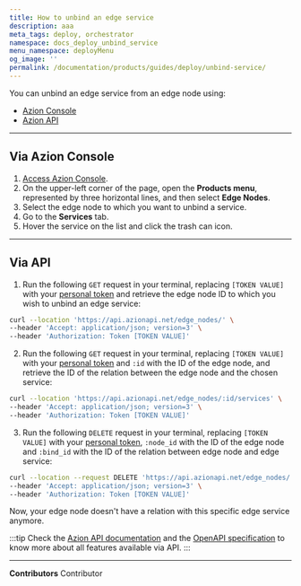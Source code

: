 ```yaml
---
title: How to unbind an edge service
description: aaa
meta_tags: deploy, orchestrator
namespace: docs_deploy_unbind_service
menu_namespace: deployMenu
og_image: ''
permalink: /documentation/products/guides/deploy/unbind-service/
---
```



You can unbind an edge service from an edge node using:

- [Azion Console](/en/documentation/products/guides/how-to-access-rtm/)
- [Azion API](https://api.azion.com/#32f34add-9e9f-4b25-94c9-3cee4c266a23)

---

## Via Azion Console 

1. [Access Azion Console](/en/documentation/products/guides/how-to-access-rtm/).
2. On the upper-left corner of the page, open the **Products menu**, represented by three horizontal lines, and then select **Edge Nodes**.
3. Select the edge node to which you want to unbind a service.
4. Go to the **Services** tab.
5. Hover the service on the list and click the trash can icon.

---

## Via API 

1. Run the following `GET` request in your terminal, replacing `[TOKEN VALUE]` with your [personal token](/en/documentation/products/guides/personal-tokens/) and retrieve the edge node ID to which you wish to unbind an edge service:

```bash 
curl --location 'https://api.azionapi.net/edge_nodes/' \
--header 'Accept: application/json; version=3' \
--header 'Authorization: Token [TOKEN VALUE]'
```

2. Run the following `GET` request in your terminal, replacing `[TOKEN VALUE]` with your [personal token](/en/documentation/products/guides/personal-tokens/) and `:id` with the ID of the edge node, and retrieve the ID of the relation between the edge node and the chosen service:

```bash
curl --location 'https://api.azionapi.net/edge_nodes/:id/services' \
--header 'Accept: application/json; version=3' \
--header 'Authorization: Token [TOKEN VALUE]'
```

3. Run the following `DELETE` request in your terminal, replacing `[TOKEN VALUE]` with your [personal token](/en/documentation/products/guides/personal-tokens/), `:node_id` with the ID of the edge node and `:bind_id` with the ID of the relation between edge node and edge service:

```bash
curl --location --request DELETE 'https://api.azionapi.net/edge_nodes/:node_id/services/:bind_id' \
--header 'Accept: application/json; version=3' \
--header 'Authorization: Token [TOKEN VALUE]'
```

Now, your edge node doesn't have a relation with this specific edge service anymore. 

:::tip
Check the [Azion API documentation](https://api.azion.com/) and the [OpenAPI specification](https://github.com/aziontech/azionapi-openapi/) to know more about all features available via API.
:::

---


**Contributors** <ContributorList>Contributor</ContributorList>
